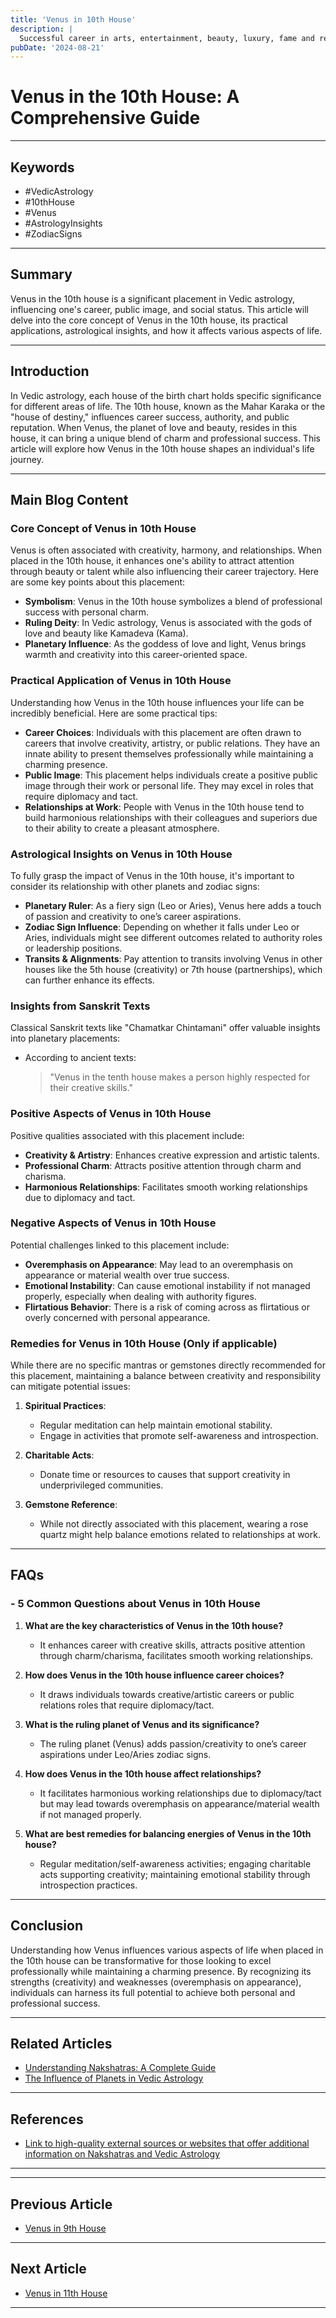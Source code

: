 ```yaml
---
title: 'Venus in 10th House'
description: |
  Successful career in arts, entertainment, beauty, luxury, fame and recognition for work.
pubDate: '2024-08-21'
---
```


# Venus in the 10th House: A Comprehensive Guide

---

## Keywords
- #VedicAstrology
- #10thHouse
- #Venus
- #AstrologyInsights
- #ZodiacSigns

---

## Summary
Venus in the 10th house is a significant placement in Vedic astrology, influencing one's career, public image, and social status. This article will delve into the core concept of Venus in the 10th house, its practical applications, astrological insights, and how it affects various aspects of life.

---

## Introduction
In Vedic astrology, each house of the birth chart holds specific significance for different areas of life. The 10th house, known as the Mahar Karaka or the "house of destiny," influences career success, authority, and public reputation. When Venus, the planet of love and beauty, resides in this house, it can bring a unique blend of charm and professional success. This article will explore how Venus in the 10th house shapes an individual's life journey.

---

## Main Blog Content

### Core Concept of Venus in 10th House
Venus is often associated with creativity, harmony, and relationships. When placed in the 10th house, it enhances one's ability to attract attention through beauty or talent while also influencing their career trajectory. Here are some key points about this placement:
- **Symbolism**: Venus in the 10th house symbolizes a blend of professional success with personal charm.
- **Ruling Deity**: In Vedic astrology, Venus is associated with the gods of love and beauty like Kamadeva (Kama).
- **Planetary Influence**: As the goddess of love and light, Venus brings warmth and creativity into this career-oriented space.

### Practical Application of Venus in 10th House
Understanding how Venus in the 10th house influences your life can be incredibly beneficial. Here are some practical tips:
- **Career Choices**: Individuals with this placement are often drawn to careers that involve creativity, artistry, or public relations. They have an innate ability to present themselves professionally while maintaining a charming presence.
- **Public Image**: This placement helps individuals create a positive public image through their work or personal life. They may excel in roles that require diplomacy and tact.
- **Relationships at Work**: People with Venus in the 10th house tend to build harmonious relationships with their colleagues and superiors due to their ability to create a pleasant atmosphere.

### Astrological Insights on Venus in 10th House
To fully grasp the impact of Venus in the 10th house, it's important to consider its relationship with other planets and zodiac signs:
- **Planetary Ruler**: As a fiery sign (Leo or Aries), Venus here adds a touch of passion and creativity to one’s career aspirations.
- **Zodiac Sign Influence**: Depending on whether it falls under Leo or Aries, individuals might see different outcomes related to authority roles or leadership positions.
- **Transits & Alignments**: Pay attention to transits involving Venus in other houses like the 5th house (creativity) or 7th house (partnerships), which can further enhance its effects.

### Insights from Sanskrit Texts
Classical Sanskrit texts like "Chamatkar Chintamani" offer valuable insights into planetary placements:
- According to ancient texts:
  > "Venus in the tenth house makes a person highly respected for their creative skills."
  
### Positive Aspects of Venus in 10th House

Positive qualities associated with this placement include:
- **Creativity & Artistry**: Enhances creative expression and artistic talents.
- **Professional Charm**: Attracts positive attention through charm and charisma.
- **Harmonious Relationships**: Facilitates smooth working relationships due to diplomacy and tact.

### Negative Aspects of Venus in 10th House

Potential challenges linked to this placement include:
- **Overemphasis on Appearance**: May lead to an overemphasis on appearance or material wealth over true success.
- **Emotional Instability**: Can cause emotional instability if not managed properly, especially when dealing with authority figures.
- **Flirtatious Behavior**: There is a risk of coming across as flirtatious or overly concerned with personal appearance.

### Remedies for Venus in 10th House (Only if applicable)

While there are no specific mantras or gemstones directly recommended for this placement, maintaining a balance between creativity and responsibility can mitigate potential issues:
1. **Spiritual Practices**:
   - Regular meditation can help maintain emotional stability.
   - Engage in activities that promote self-awareness and introspection.

2. **Charitable Acts**:
   - Donate time or resources to causes that support creativity in underprivileged communities.

3. **Gemstone Reference**:
   - While not directly associated with this placement, wearing a rose quartz might help balance emotions related to relationships at work.

---

## FAQs

### - 5 Common Questions about Venus in 10th House

1. **What are the key characteristics of Venus in the 10th house?**
   - It enhances career with creative skills, attracts positive attention through charm/charisma, facilitates smooth working relationships.

2. **How does Venus in the 10th house influence career choices?**
   - It draws individuals towards creative/artistic careers or public relations roles that require diplomacy/tact.

3. **What is the ruling planet of Venus and its significance?**
   - The ruling planet (Venus) adds passion/creativity to one’s career aspirations under Leo/Aries zodiac signs.

4. **How does Venus in the 10th house affect relationships?**
   - It facilitates harmonious working relationships due to diplomacy/tact but may lead towards overemphasis on appearance/material wealth if not managed properly.

5. **What are best remedies for balancing energies of Venus in the 10th house?**
   - Regular meditation/self-awareness activities; engaging charitable acts supporting creativity; maintaining emotional stability through introspection practices.


---

## Conclusion

Understanding how Venus influences various aspects of life when placed in the 10th house can be transformative for those looking to excel professionally while maintaining a charming presence. By recognizing its strengths (creativity) and weaknesses (overemphasis on appearance), individuals can harness its full potential to achieve both personal and professional success.


---

## Related Articles

- [Understanding Nakshatras: A Complete Guide](link)
- [The Influence of Planets in Vedic Astrology](link)

---

## References

- [Link to high-quality external sources or websites that offer additional information on Nakshatras and Vedic Astrology](link)

---
---

## Previous Article
- [Venus in 9th House](/blogs-md/0606_Venus_in_Houses/060609_Venus_in_9th_House.mdx)

---

## Next Article
- [Venus in 11th House](/blogs-md/0606_Venus_in_Houses/060611_Venus_in_11th_House.mdx)

---
